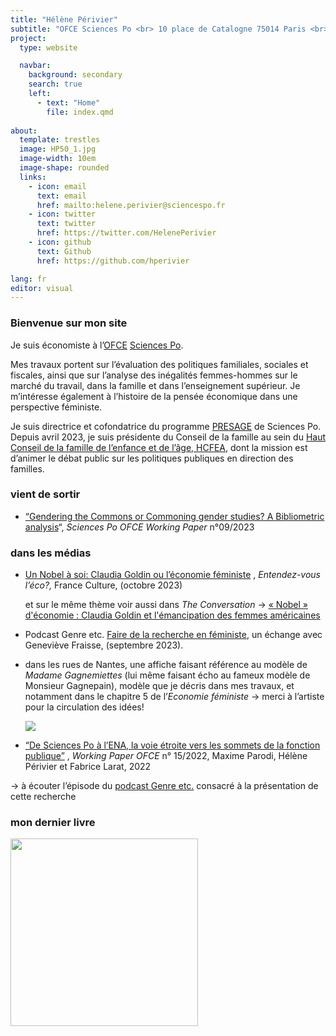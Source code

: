 ```yaml
---
title: "Hélène Périvier"
subtitle: "OFCE Sciences Po <br> 10 place de Catalogne 75014 Paris <br> {{< fa phone >}} +33 1 44 18 54 92"
project:
  type: website

  navbar:
    background: secondary
    search: true
    left:
      - text: "Home"
        file: index.qmd
  
about:
  template: trestles
  image: HP50_1.jpg
  image-width: 10em
  image-shape: rounded
  links:
    - icon: email
      text: email
      href: mailto:helene.perivier@sciencespo.fr
    - icon: twitter
      text: twitter
      href: https://twitter.com/HelenePerivier
    - icon: github
      text: Github
      href: https://github.com/hperivier

lang: fr
editor: visual
---
```


### Bienvenue sur mon site

Je suis économiste à l'[OFCE](http://www.ofce.sciences-po.fr/index.php) [Sciences Po](https://www.sciencespo.fr/fr/).

Mes travaux portent sur l'évaluation des politiques familiales, sociales et fiscales, ainsi que sur l'analyse des inégalités femmes-hommes sur le marché du travail, dans la famille et dans l'enseignement supérieur. Je m'intéresse également à l'histoire de la pensée économique dans une perspective féministe.

Je suis directrice et cofondatrice du programme [PRESAGE](https://www.sciencespo.fr/programme-presage/fr.html) de Sciences Po. Depuis avril 2023, je suis présidente du Conseil de la famille au sein du [Haut Conseil de la famille de l'enfance et de l'âge, HCFEA](https://www.hcfea.fr/), dont la mission est d'animer le débat public sur les politiques publiques en direction des familles.

### vient de sortir

-   ["Gendering the Commons or Commoning gender studies? A Bibliometric analysis](https://www.ofce.sciences-po.fr/pdf/dtravail/OFCEWP2023-09.pdf)", *Sciences Po OFCE Working Paper* n°09/2023

### dans les médias

-   [Un Nobel à soi: Claudia Goldin ou l'économie féministe](https://www.radiofrance.fr/franceculture/podcasts/entendez-vous-l-eco/un-nobel-a-soi-claudia-goldin-ou-l-economie-feministe-4727328) , *Entendez-vous l'éco?,* France Culture, (octobre 2023)

    et sur le même thème voir aussi dans *The Conversation* -\> [« Nobel » d\'économie : Claudia Goldin et l\'émancipation des femmes américaines](« Nobel » d’économie : Claudia Goldin et l’émancipation des femmes américaines)

-   Podcast Genre etc. [Faire de la recherche en féministe](https://smartlink.ausha.co/sciencespo-presage-genre-etc/focus-faire-de-la-recherche-en-feministe), un échange avec Geneviève Fraisse, (septembre 2023).

-   dans les rues de Nantes, une affiche faisant référence au modèle de *Madame Gagnemiettes* (lui même faisant écho au fameux modèle de Monsieur Gagnepain), modèle que je décris dans mes travaux, et notamment dans le chapitre 5 de l'*Economie féministe* -\> merci à l'artiste pour la circulation des idées!

    ![](images/gagnemiettes.jpg)

-   ["De Sciences Po à l'ENA, la voie étroite vers les sommets de la fonction publique"](https://www.ofce.sciences-po.fr/pdf/dtravail/OFCEWP2022-15.pdf) , *Working Paper OFCE* n° 15/2022, Maxime Parodi, Hélène Périvier et Fabrice Larat, 2022

-\> à écouter l'épisode du [podcast Genre etc.](https://podcast.ausha.co/sciencespo-presage-genre-etc/les-femmes-dans-le-concours-d-entree-a-l-ecole-nationale-d-administration) consacré à la présentation de cette recherche

### mon dernier livre

![](/images/double_couv.jpg){fig-align="center" width="300"}
